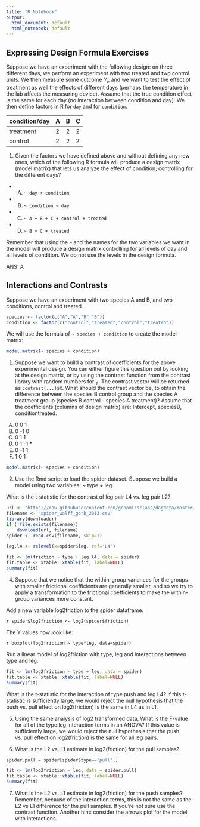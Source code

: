 ```yaml
---
title: "R Notebook"
output:
  html_document: default
  html_notebook: default
---
```


## Expressing Design Formula Exercises

Suppose we have an experiment with the following design: on three different days, we perform an experiment with two treated and two control units. We then measure some outcome $Y_i$, and we want to test the effect of treatment as well the effects of different days (perhaps the temperature in the lab affects the measuring device). Assume that the true condition effect is the same for each day (no interaction between condition and day). We then define factors in R for `day` and for `condition`.

|condition/day	| A	| B	| C |
| ------------- | - | - | - |
|treatment	    | 2	| 2	| 2 |
|control	      | 2	| 2	| 2 |

1. Given the factors we have defined above and without defining any new ones, which of the following R formula will produce a design matrix (model matrix) that lets us analyze the effect of condition, controlling for the different days?
  + A) `~ day + condition`
  + B) `~ condition ~ day`
  + C) `~ A + B + C + control + treated`
  + D) `~ B + C + treated`
  
Remember that using the `~` and the names for the two variables we want in the model will produce a design matrix controlling for all levels of day and all levels of condition. We do not use the levels in the design formula.

ANS: A


## Interactions and Contrasts

Suppose we have an experiment with two species A and B, and two conditions, control and treated.

```r
species <- factor(c("A","A","B","B"))
condition <- factor(c("control","treated","control","treated"))
```

We will use the formula of `~ species + condition` to create the model matrix:

```r
model.matrix(~ species + condition)
```

  1. Suppose we want to build a contrast of coefficients for the above experimental design.
  You can either figure this question out by looking at the design matrix, or by using the contrast function from the contrast library with random numbers for `y`. The contrast vector will be returned as `contrast(...)$X`.
  What should the contrast vector be, to obtain the difference between the species B control group and the species A treatment group (species B control - species A treatment)? Assume that the coefficients (columns of design matrix) are: Intercept, speciesB, conditiontreated.

A) 0  0  1
B) 0 -1  0
C) 0  1  1
D) 0  1 -1  *
E) 0 -1  1
F) 1  0  1

```r
model.matrix(~ species + condition)
```


2. Use the Rmd script to load the spider dataset. Suppose we build a model using two variables: ~ type + leg.

What is the t-statistic for the contrast of leg pair L4 vs. leg pair L2?

```r
url <- "https://raw.githubusercontent.com/genomicsclass/dagdata/master/inst/extdata/spider_wolff_gorb_2013.csv"
filename <- "spider_wolff_gorb_2013.csv"
library(downloader)
if (!file.exists(filename))
    download(url, filename)
spider <- read.csv(filename, skip=1)
```

```r
leg.l4 <- relevel(x=spider$leg, ref='L4')

fit <- lm(friction ~ type + leg.l4, data = spider)
fit.table <- xtable::xtable(fit, label=NULL)
summary(fit)
```

4. Suppose that we notice that the within-group variances for the groups with smaller frictional coefficients are generally smaller, and so we try to apply a transformation to the frictional coefficients to make the within-group variances more constant.

Add a new variable log2friction to the spider dataframe:

`r spider$log2friction <- log2(spider$friction)`

The Y values now look like:

`r boxplot(log2friction ~ type*leg, data=spider)`

Run a linear model of log2friction with type, leg and interactions between type and leg.

```r
fit <- lm(log2friction ~ type + leg, data = spider)
fit.table <- xtable::xtable(fit, label=NULL)
summary(fit)
```

What is the t-statistic for the interaction of type push and leg L4? If this t-statistic is sufficiently large, we would reject the null hypothesis that the push vs. pull effect on log2(friction) is the same in L4 as in L1.

5. Using the same analysis of log2 transformed data, What is the F-value for all of the type:leg interaction terms in an ANOVA? If this value is sufficiently large, we would reject the null hypothesis that the push vs. pull effect on log2(friction) is the same for all leg pairs.

6. What is the L2 vs. L1 estimate in log2(friction) for the pull samples?

```r
spider.pull = spider[spider$type=='pull',]

fit <- lm(log2friction ~ leg, data = spider.pull)
fit.table <- xtable::xtable(fit, label=NULL)
summary(fit)
```

7. What is the L2 vs. L1 estimate in log2(friction) for the push samples? Remember, because of the interaction terms, this is not the same as the L2 vs L1 difference for the pull samples. If you’re not sure use the contrast function. Another hint: consider the arrows plot for the model with interactions.

